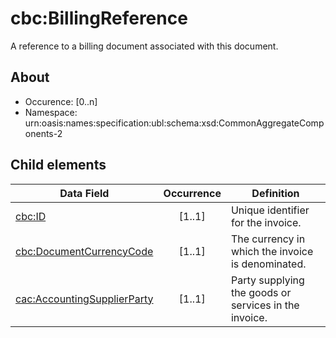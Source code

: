 # cbc:BillingReference
A reference to a billing document associated with this document. 
## About
* Occurence: [0..n]
* Namespace: urn:oasis:names:specification:ubl:schema:xsd:CommonAggregateComponents-2

## Child elements
| Data Field            | Occurrence |                        Definition |
|-----------------------|:------------:|-----------------------------------|
|[cbc:ID](./fields/ID.mdx) |	[1..1] |	Unique identifier for the invoice.|
|[cbc:DocumentCurrencyCode](./fields/DocumentCurrencyCode.mdx) |	[1..1]	|The currency in which the invoice is denominated.
|[cac:AccountingSupplierParty](/test) |	[1..1] |	Party supplying the goods or services in the invoice.